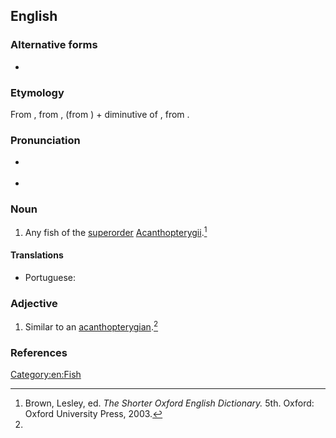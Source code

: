 ==English==

===Alternative forms===
* {{l|en|acanthopteran}}

===Etymology===
From {{der|en|NL.|-}}, from {{m|la|acanthus||thorn}}, (from {{der|en|grc|ἄκανθος}}) + {{der|en|grc|πτερύγιον}} diminutive of {{m|grc|πτέρυξ||wing, fin}}, from {{m|grc|πτερόν||feather, wing}}.

===Pronunciation===
* {{a|US}} {{IPA|en|/ˌæk.ænˌθɑp.təˈɹɪdʒ.i.n̩/}}
* {{rhymes|en|ɪdʒiən|s=7}}

===Noun===
{{en-noun}}

# {{lb|en|zoology}} Any fish of the [[superorder]] [[Acanthopterygii]].{{defdate|First attested in the mid 19th century.}}<ref name=SOED>Brown, Lesley, ed. ''The Shorter Oxford English Dictionary.'' 5th. Oxford: Oxford University Press, 2003.</ref>

====Translations====
{{trans-top|any fish of the superorder Acanthopterygii}}
* Portuguese: {{t+|pt|acantopterígio|m}}
{{trans-mid}}
{{trans-bottom}}

===Adjective===
{{en-adj|-}}

# {{lb|en|zoology}} Similar to an [[acanthopterygian]].{{defdate|First attested in the mid 19th century.}}<ref name=SOED/>

===References===
<references/>

[[Category:en:Fish]]